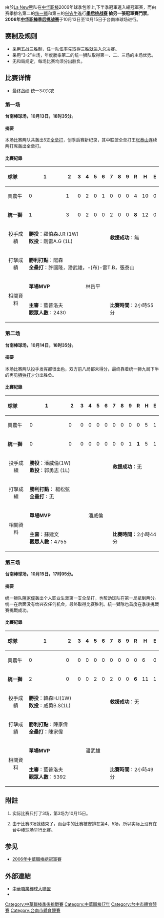 {{中華職棒季後挑戰賽資訊|
  年份 = 2006| 
  敗隊 = [[興農牛|興農牛]]|
  敗隊總教練 = [[劉榮華|劉榮華]]|
  敗隊勝場 = 0|
  勝隊 = [[統一獅|統一獅]]|
  勝隊總教練 = [[大橋穰|大橋穰]]|
  勝隊勝場 = 3|
  日期 = 10月13日至10月15日|
  播報員 = |
  裁判 = |
  <!-- 以下可有可無 -->
  標誌 =  |
  標誌大小 = |
  圖說 =|
電視轉播 ={{flagicon|TWN}} [[緯來電視網|緯來電視網]] |
  敗隊季賽成績 = 48勝49敗3和，勝率.495|
  勝隊季賽成績 = 48勝45敗7和，勝率.516|
}}

由於[[La_New熊|La New熊]]队在[[中华职棒|中华职棒]]2006年球季包辦上,下半季冠軍進入總冠軍赛，而由赛季排名第二的[[统一狮|统一狮]]和第三的[[兴农牛|兴农牛]]進行'''[[中華職棒季後挑戰賽|季后挑战赛]] 搶另一張冠軍賽門票'''。'''2006年[[中华职棒季后挑战赛|中华职棒季后挑战赛]]'''于10月13日至10月15日{{Ref|R01}}于台南棒球场{{Ref|R02}}进行。

== 赛制及规则 ==
*采用五战三胜制，任一队伍率先取得三胜就进入总决赛。
*采用“3-2”主场，年度勝率第二的统一狮队取得第一、二、三场的主场优势。
*无和局规定，每场比赛均须分出胜负。

== 比赛详情 ==

*最终战绩 统一3:0兴农

=== 第一场 ===
'''台南棒球场，10月13日，18时35分。'''
==== 摘要 ====
本场比赛两队共轰出5支[[全垒打|全垒打]]，创季后赛新纪录，其中联盟全垒打王[[张泰山|张泰山]]连续两打席轰出全垒打。

==== 比賽紀錄 ====
{| border=1 cellspacing=0 width=450 style="margin-left:3em;"
|- style="text-align:center; background-color:#e6e6e6;"
!align=left width=28%|球隊
!width=6%|1
!width=6%|2
!width=6%|3
!width=6%|4
!width=6%|5
!width=6%|6
!width=6%|7
!width=6%|8
!width=6%|9
!width=6%|R
!width=6%|H
!width=6%|E
|- style="text-align:center;"
|align=left|興農牛
|0||1||0
|2||0||1
|0||0||0
|4||10||0
|- style="text-align:center;"
|align=left|'''統一獅'''
|1||3||0
|2||0||0
|2||0||0
|'''8'''||12||0
|----
| align=center colspan = 1 | 投手成績
| align=left colspan = 6|'''勝投'''：羅伯森J.R (1W)<br />'''敗投'''：剛雷A.G (1L)
| align=left colspan = 6|'''救援成功'''：無
|----
| align=center colspan = 1 | 打擊成績
| align=left colspan = 12| '''勝利打點'''：陽森<br />'''全壘打'''：許國隆，潘武雄，-{布}-雷T.B，張泰山
|-
| align=center colspan = 1 rowspan=2 | 相關資料
| align=left colspan = 3 |'''單場MVP'''
| align=left colspan = 9 |林岳平
|-
| align=left colspan = 6 |'''主審'''：藍普洛夫 <br />'''觀眾人數'''：2430
| align=left colspan = 6 |'''比賽時間'''：2小時55分
|}

=== 第二场 ===
'''台南棒球场，10月14日，18时35分。'''
==== 摘要 ====
本场比赛两队投手发挥都很出色，双方前八局都未得分，最终靠着统一狮九局下半的再见[[牺牲打|牺牲打]]才分出胜负。

==== 比賽紀錄 ====
{| border=1 cellspacing=0 width=450 style="margin-left:3em;"
|- style="text-align:center; background-color:#e6e6e6;"
!align=left width=28%|球隊
!width=6%|1
!width=6%|2
!width=6%|3
!width=6%|4
!width=6%|5
!width=6%|6
!width=6%|7
!width=6%|8
!width=6%|9
!width=6%|R
!width=6%|H
!width=6%|E
|- style="text-align:center;"
|align=left|興農牛
|0||0||0
|0||0||0
|0||0||0
|0||5||1
|- style="text-align:center;"
|align=left|'''統一獅'''
|0||0||0
|0||0||0
|0||0||1
|'''1'''||5||1
|----
| align=center colspan = 1 | 投手成績
| align=left colspan = 6|'''勝投'''：潘威倫(1W)<br />'''敗投'''：郭勇志 (1L)
| align=left colspan = 6|'''救援成功'''：无
|----
| align=center colspan = 1 | 打擊成績
| align=left colspan = 12| '''勝利打點'''： 楊松弦<br />'''全壘打'''：无
|-
| align=center colspan = 1 rowspan=2 | 相關資料
| align=left colspan = 3 |'''單場MVP'''
| align=left colspan = 9 |潘威倫
|-
| align=left colspan = 6 |'''主審'''：蘇建文 <br />'''觀眾人數'''：4755
| align=left colspan = 6 |'''比賽時間'''：2小時44分
|}

=== 第三场 ===
'''台南棒球场，10月15日，17时05分。'''
==== 摘要 ====
统一狮队[[陳家偉(棒球運動員)|陳家偉]]轰出个人职业生涯第一支全垒打，也帮助球队在第一局拿到两分。统一在后面没有给兴农任何机会，最终取得比赛胜利。統一獅隊也首度在季後挑戰賽挑戰成功。

==== 比賽紀錄 ====
{| border=1 cellspacing=0 width=450 style="margin-left:3em;"
|- style="text-align:center; background-color:#e6e6e6;"
!align=left width=28%|球隊
!width=6%|1
!width=6%|2
!width=6%|3
!width=6%|4
!width=6%|5
!width=6%|6
!width=6%|7
!width=6%|8
!width=6%|9
!width=6%|R
!width=6%|H
!width=6%|E
|- style="text-align:center;"
|align=left|興農牛
|0||0||0
|0||0||0
|0||0||0
|0||6||0
|- style="text-align:center;"
|align=left|'''統一獅'''
|2||0||0
|0||2||0
|2||0||0
|'''6'''||11||1
|----
| align=center colspan = 1 | 投手成績
| align=left colspan = 6|'''勝投'''：韓森H.I(1W)<br />'''敗投'''：威勇B.S(1L)
| align=left colspan = 6|'''救援成功'''：无
|----
| align=center colspan = 1 | 打擊成績
| align=left colspan = 12| '''勝利打點'''：陳家偉<br />'''全壘打'''：陳家偉
|-
| align=center colspan = 1 rowspan=2 | 相關資料
| align=left colspan = 3 |'''單場MVP'''
| align=left colspan = 9 |潘武雄
|-
| align=left colspan = 6 |'''主審'''：藍普洛夫 <br />'''觀眾人數'''：5392
| align=left colspan = 6 |'''比賽時間'''：2小時49分
|}

== 附註 ==
# {{Note|R01}}实际比赛只打了3场，第3场为10月15日。
# {{Note|R02}}由于比赛3场就结束了，而台中的比赛被安排在第4、5场，所以实际上没有在台中棒球场举行比赛。

== 参见 ==
*[[2006年中華職棒總冠軍賽|2006年中華職棒總冠軍賽]]

== 外部連結 ==
{{CPBL Playoff Series}}
{{Uni-President Lions}}
{{Sinon bulls}}
*[https://web.archive.org/web/20071129011151/http://www.cpbl.com.tw/default.asp 中華職業棒球大聯盟]
*{{台灣棒球維基館|2006年中華職棒總冠軍賽}}

[[Category:中華職棒季後挑戰賽|Category:中華職棒季後挑戰賽]]
[[Category:中華職棒17年|Category:中華職棒17年]]
[[Category:台中市體育競賽|Category:台中市體育競賽]]
[[Category:台南市體育競賽|Category:台南市體育競賽]]